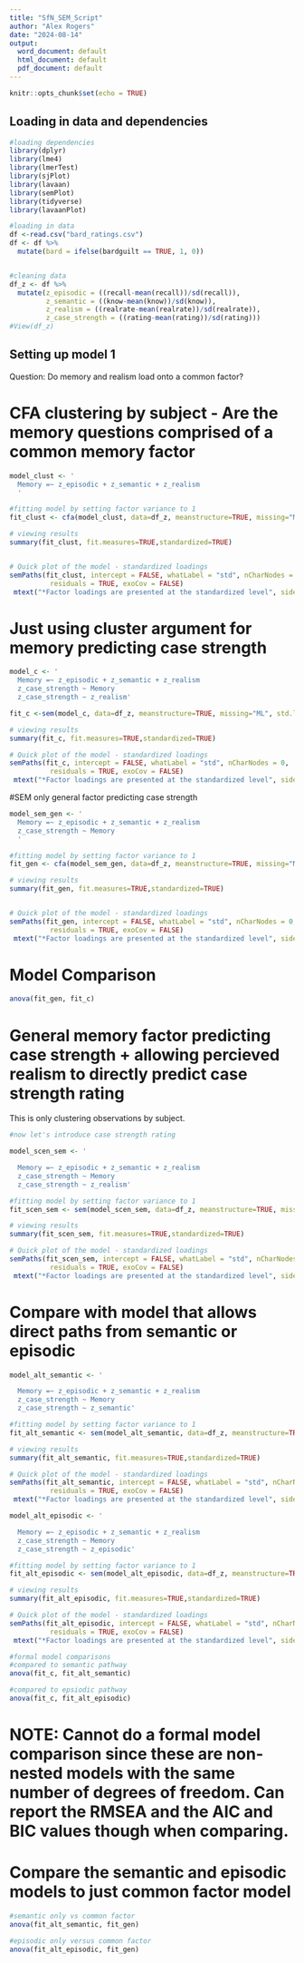 ```yaml
---
title: "SfN_SEM_Script"
author: "Alex Rogers"
date: "2024-08-14"
output:
  word_document: default
  html_document: default
  pdf_document: default
---
```


```r
knitr::opts_chunk$set(echo = TRUE)
```

## Loading in data and dependencies

```r
#loading dependencies
library(dplyr)
library(lme4)
library(lmerTest)
library(sjPlot)
library(lavaan)
library(semPlot)
library(tidyverse)
library(lavaanPlot)

#loading in data
df <-read.csv("bard_ratings.csv")
df <- df %>%
  mutate(bard = ifelse(bardguilt == TRUE, 1, 0))


#cleaning data
df_z <- df %>%
  mutate(z_episodic = ((recall-mean(recall))/sd(recall)),
         z_semantic = ((know-mean(know))/sd(know)),
         z_realism = ((realrate-mean(realrate))/sd(realrate)),
         z_case_strength = ((rating-mean(rating))/sd(rating)))
#View(df_z)
```

## Setting up model 1

Question: Do memory and realism load onto a common factor?

# CFA clustering by subject - Are the memory questions comprised of a common memory factor 
```r
model_clust <- '
  Memory =~ z_episodic + z_semantic + z_realism
  '

#fitting model by setting factor variance to 1
fit_clust <- cfa(model_clust, data=df_z, meanstructure=TRUE, missing="ML", std.lv = TRUE, cluster = "num_uid")

# viewing results
summary(fit_clust, fit.measures=TRUE,standardized=TRUE)


# Quick plot of the model - standardized loadings
semPaths(fit_clust, intercept = FALSE, whatLabel = "std", nCharNodes = 0,
          residuals = TRUE, exoCov = FALSE)
 mtext("*Factor loadings are presented at the standardized level", side = 1, line = 4, family = "Times New Roman")
```

# Just using cluster argument for memory predicting case strength

```r

model_c <- '
  Memory =~ z_episodic + z_semantic + z_realism
  z_case_strength ~ Memory
  z_case_strength ~ z_realism'

fit_c <-sem(model_c, data=df_z, meanstructure=TRUE, missing="ML", std.lv = TRUE, cluster = "num_uid")

# viewing results
summary(fit_c, fit.measures=TRUE,standardized=TRUE)

# Quick plot of the model - standardized loadings
semPaths(fit_c, intercept = FALSE, whatLabel = "std", nCharNodes = 0,
          residuals = TRUE, exoCov = FALSE)
 mtext("*Factor loadings are presented at the standardized level", side = 1, line = 4, family = "Times New Roman")

```

#SEM only general factor predicting case strength 

```r
model_sem_gen <- '
  Memory =~ z_episodic + z_semantic + z_realism
  z_case_strength ~ Memory
  '

#fitting model by setting factor variance to 1
fit_gen <- cfa(model_sem_gen, data=df_z, meanstructure=TRUE, missing="ML", std.lv = TRUE, cluster = "num_uid")

# viewing results
summary(fit_gen, fit.measures=TRUE,standardized=TRUE)


# Quick plot of the model - standardized loadings
semPaths(fit_gen, intercept = FALSE, whatLabel = "std", nCharNodes = 0,
          residuals = TRUE, exoCov = FALSE)
 mtext("*Factor loadings are presented at the standardized level", side = 1, line = 4, family = "Times New Roman")
```



# Model Comparison 

```r
anova(fit_gen, fit_c)
```

# General memory factor predicting case strength + allowing percieved realism to directly predict case strength rating

This is only clustering observations by subject.   

```r
#now let's introduce case strength rating 

model_scen_sem <- '

  Memory =~ z_episodic + z_semantic + z_realism
  z_case_strength ~ Memory
  z_case_strength ~ z_realism'

#fitting model by setting factor variance to 1
fit_scen_sem <- sem(model_scen_sem, data=df_z, meanstructure=TRUE, missing="ML", std.lv = TRUE, cluster = "num_uid")

# viewing results
summary(fit_scen_sem, fit.measures=TRUE,standardized=TRUE)

# Quick plot of the model - standardized loadings
semPaths(fit_scen_sem, intercept = FALSE, whatLabel = "std", nCharNodes = 0,
          residuals = TRUE, exoCov = FALSE)
 mtext("*Factor loadings are presented at the standardized level", side = 1, line = 4, family = "Times New Roman")
```
# Compare with model that allows direct paths from semantic or episodic 

```r
model_alt_semantic <- '

  Memory =~ z_episodic + z_semantic + z_realism
  z_case_strength ~ Memory
  z_case_strength ~ z_semantic'

#fitting model by setting factor variance to 1
fit_alt_semantic <- sem(model_alt_semantic, data=df_z, meanstructure=TRUE, missing="ML", std.lv = TRUE, cluster = "num_uid")

# viewing results
summary(fit_alt_semantic, fit.measures=TRUE,standardized=TRUE)

# Quick plot of the model - standardized loadings
semPaths(fit_alt_semantic, intercept = FALSE, whatLabel = "std", nCharNodes = 0,
          residuals = TRUE, exoCov = FALSE)
 mtext("*Factor loadings are presented at the standardized level", side = 1, line = 4, family = "Times New Roman")
```

```r
model_alt_episodic <- '

  Memory =~ z_episodic + z_semantic + z_realism
  z_case_strength ~ Memory
  z_case_strength ~ z_episodic'

#fitting model by setting factor variance to 1
fit_alt_episodic <- sem(model_alt_episodic, data=df_z, meanstructure=TRUE, missing="ML", std.lv = TRUE, cluster = "num_uid")

# viewing results
summary(fit_alt_episodic, fit.measures=TRUE,standardized=TRUE)

# Quick plot of the model - standardized loadings
semPaths(fit_alt_episodic, intercept = FALSE, whatLabel = "std", nCharNodes = 0,
          residuals = TRUE, exoCov = FALSE)
 mtext("*Factor loadings are presented at the standardized level", side = 1, line = 4, family = "Times New Roman")
```

```r
#formal model comparisons 
#compared to semantic pathway
anova(fit_c, fit_alt_semantic)

#compared to epsiodic pathway
anova(fit_c, fit_alt_episodic)
```

# NOTE: Cannot do a formal model comparison since these are non-nested models with the same number of degrees of freedom. Can report the RMSEA and the AIC and BIC values though when comparing. 


# Compare the semantic and episodic models to just common factor model 

```r
#semantic only vs common factor 
anova(fit_alt_semantic, fit_gen)

#episodic only versus common factor
anova(fit_alt_episodic, fit_gen)

```


